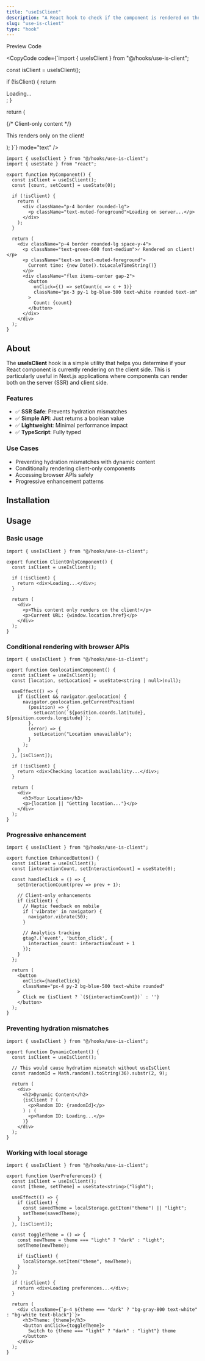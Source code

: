```yaml
---
title: "useIsClient"
description: "A React hook to check if the component is rendered on the client side, useful for SSR/hydration scenarios."
slug: "use-is-client"
type: "hook"
---
```


<Tabs defaultValue="preview">

<div className="flex items-center justify-between border-b dark:border-neutral-800/60 border-neutral-300/50 pr-3">

<TabsList>
	<TabsTrigger value="preview">Preview</TabsTrigger>
	<TabsTrigger value="code">Code</TabsTrigger>
</TabsList>

<CopyCode 
	code={`import { useIsClient } from "@/hooks/use-is-client";

  const isClient = useIsClient();

  if (!isClient) {
    return <div>Loading...</div>;
  }

  return (
    <div>
      {/* Client-only content */}
      <p>This renders only on the client!</p>
    </div>
  );
}`}
	mode="text"
/>

</div>

<TabsContent value="preview">

<ComponentView className="h-[300px] flex items-center justify-center">

<UseIsClientExamples />

</ComponentView>

</TabsContent>

<TabsContent value="code">

<CodeBlock className="h-[300px]" contentClassName="h-full">

```tsx
import { useIsClient } from "@/hooks/use-is-client";
import { useState } from "react";

export function MyComponent() {
  const isClient = useIsClient();
  const [count, setCount] = useState(0);

  if (!isClient) {
    return (
      <div className="p-4 border rounded-lg">
        <p className="text-muted-foreground">Loading on server...</p>
      </div>
    );
  }

  return (
    <div className="p-4 border rounded-lg space-y-4">
      <p className="text-green-600 font-medium">✓ Rendered on client!</p>
      <p className="text-sm text-muted-foreground">
        Current time: {new Date().toLocaleTimeString()}
      </p>
      <div className="flex items-center gap-2">
        <button
          onClick={() => setCount(c => c + 1)}
          className="px-3 py-1 bg-blue-500 text-white rounded text-sm"
        >
          Count: {count}
        </button>
      </div>
    </div>
  );
}
```

</CodeBlock>

</TabsContent>

</Tabs>

## About

The **useIsClient** hook is a simple utility that helps you determine if your React component is currently rendering on the client side. This is particularly useful in Next.js applications where components can render both on the server (SSR) and client side.

### Features

- ✅ **SSR Safe**: Prevents hydration mismatches
- ✅ **Simple API**: Just returns a boolean value
- ✅ **Lightweight**: Minimal performance impact
- ✅ **TypeScript**: Fully typed

### Use Cases

- Preventing hydration mismatches with dynamic content
- Conditionally rendering client-only components
- Accessing browser APIs safely
- Progressive enhancement patterns

## Installation

<CommandBlock 
	npmCommand="npx shadcn@latest add https://ui.nowts.app/r/use-is-client.json" 
	pnpmCommand="pnpm dlx shadcn@latest add https://ui.nowts.app/r/use-is-client.json" 
	yarnCommand="npx shadcn@latest add https://ui.nowts.app/r/use-is-client.json" 
	bunCommand="bunx --bun shadcn@latest add https://ui.nowts.app/r/use-is-client.json" 
/>

## Usage

### Basic usage

<CodeBlock contentClassName="h-fit">

```tsx
import { useIsClient } from "@/hooks/use-is-client";

export function ClientOnlyComponent() {
  const isClient = useIsClient();

  if (!isClient) {
    return <div>Loading...</div>;
  }

  return (
    <div>
      <p>This content only renders on the client!</p>
      <p>Current URL: {window.location.href}</p>
    </div>
  );
}
```

</CodeBlock>

### Conditional rendering with browser APIs

<CodeBlock contentClassName="h-fit">

```tsx
import { useIsClient } from "@/hooks/use-is-client";

export function GeolocationComponent() {
  const isClient = useIsClient();
  const [location, setLocation] = useState<string | null>(null);

  useEffect(() => {
    if (isClient && navigator.geolocation) {
      navigator.geolocation.getCurrentPosition(
        (position) => {
          setLocation(`${position.coords.latitude}, ${position.coords.longitude}`);
        },
        (error) => {
          setLocation("Location unavailable");
        }
      );
    }
  }, [isClient]);

  if (!isClient) {
    return <div>Checking location availability...</div>;
  }

  return (
    <div>
      <h3>Your Location</h3>
      <p>{location || "Getting location..."}</p>
    </div>
  );
}
```

</CodeBlock>

### Progressive enhancement

<CodeBlock contentClassName="h-fit">

```tsx
import { useIsClient } from "@/hooks/use-is-client";

export function EnhancedButton() {
  const isClient = useIsClient();
  const [interactionCount, setInteractionCount] = useState(0);

  const handleClick = () => {
    setInteractionCount(prev => prev + 1);
    
    // Client-only enhancements
    if (isClient) {
      // Haptic feedback on mobile
      if ('vibrate' in navigator) {
        navigator.vibrate(50);
      }
      
      // Analytics tracking
      gtag?.('event', 'button_click', {
        interaction_count: interactionCount + 1
      });
    }
  };

  return (
    <button 
      onClick={handleClick}
      className="px-4 py-2 bg-blue-500 text-white rounded"
    >
      Click me {isClient ? `(${interactionCount})` : ''}
    </button>
  );
}
```

</CodeBlock>

### Preventing hydration mismatches

<CodeBlock contentClassName="h-fit">

```tsx
import { useIsClient } from "@/hooks/use-is-client";

export function DynamicContent() {
  const isClient = useIsClient();
  
  // This would cause hydration mismatch without useIsClient
  const randomId = Math.random().toString(36).substr(2, 9);
  
  return (
    <div>
      <h2>Dynamic Content</h2>
      {isClient ? (
        <p>Random ID: {randomId}</p>
      ) : (
        <p>Random ID: Loading...</p>
      )}
    </div>
  );
}
```

</CodeBlock>

### Working with local storage

<CodeBlock contentClassName="h-fit">

```tsx
import { useIsClient } from "@/hooks/use-is-client";

export function UserPreferences() {
  const isClient = useIsClient();
  const [theme, setTheme] = useState<string>("light");

  useEffect(() => {
    if (isClient) {
      const savedTheme = localStorage.getItem("theme") || "light";
      setTheme(savedTheme);
    }
  }, [isClient]);

  const toggleTheme = () => {
    const newTheme = theme === "light" ? "dark" : "light";
    setTheme(newTheme);
    
    if (isClient) {
      localStorage.setItem("theme", newTheme);
    }
  };

  if (!isClient) {
    return <div>Loading preferences...</div>;
  }

  return (
    <div className={`p-4 ${theme === "dark" ? "bg-gray-800 text-white" : "bg-white text-black"}`}>
      <h3>Theme: {theme}</h3>
      <button onClick={toggleTheme}>
        Switch to {theme === "light" ? "dark" : "light"} theme
      </button>
    </div>
  );
}
```

</CodeBlock>